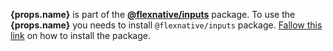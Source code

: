 **{props.name}** is part of the [**@flexnative/inputs**](./) package.
To use the **{props.name}** you needs to install `@flexnative/inputs` package.
[Fallow this link](../#installation) on how to install the package.
